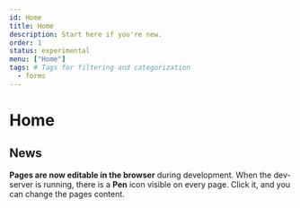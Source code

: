 ```yaml
---
id: Home
title: Home
description: Start here if you're new.
order: 1
status: experimental
menu: ["Home"]
tags: # Tags for filtering and categorization
  - forms
---
```

# Home

## News

**Pages are now editable in the browser** during development. When the dev-server is running, there is a **Pen** icon visible on every page. Click it, and you can change the pages content.